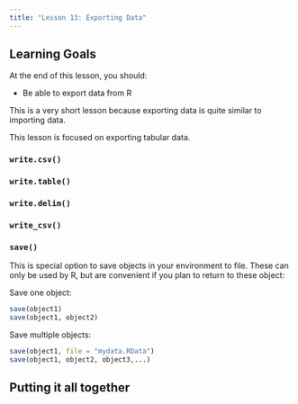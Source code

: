 ```yaml
---
title: "Lesson 13: Exporting Data"
---
```


::: {.callout-caution collapse="false"}
## Learning Goals

At the end of this lesson, you should: 

* Be able to export data from R
:::

This is a very short lesson because exporting data is quite similar to importing data. 

This lesson is focused on exporting tabular data. 

### `write.csv()`

### `write.table()`

### `write.delim()`

### `write_csv()`

### `save()`

This is special option to save objects in your environment to file. These can only be used by R, but are convenient if you plan to return to these object:

Save one object: 
```r
save(object1)
save(object1, object2)
```

Save multiple objects: 
```r
save(object1, file = "mydata.RData")
save(object1, object2, object3,...)
```

::: {.callout-tip}
## Putting it all together


:::

